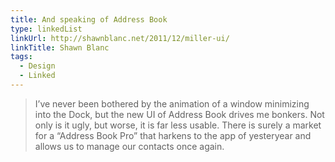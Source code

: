 ```yaml
---
title: And speaking of Address Book
type: linkedList
linkUrl: http://shawnblanc.net/2011/12/miller-ui/
linkTitle: Shawn Blanc
tags:
  - Design
  - Linked
---
```


> I’ve never been bothered by the animation of a window minimizing into the Dock, but the new UI of Address Book drives me bonkers. Not only is it ugly, but worse, it is far less usable. There is surely a market for a “Address Book Pro” that harkens to the app of yesteryear and allows us to manage our contacts once again.
